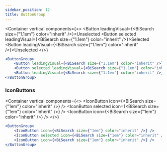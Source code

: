 ```yaml
---
sidebar_position: 12
title: ButtonGroup
---
```


<Container
    vertical
    components={<>
        <ButtonGroup>
            <Button leadingVisual={<BiSearch size={"1.1em"} color="inherit" />}>Unselected</Button>
            <Button selected leadingVisual={<BiSearch size={"1.1em"} color="inherit" />}>Selected</Button>
            <Button leadingVisual={<BiSearch size={"1.1em"} color="inherit" />}>Unselected</Button>
        </ButtonGroup>
    </>}
>

```jsx
<ButtonGroup>
    <Button leadingVisual={<BiSearch size={"1.1em"} color="inherit" />}>Unselected</Button>
    <Button selected leadingVisual={<BiSearch size={"1.1em"} color="inherit" />}>Selected</Button>
    <Button leadingVisual={<BiSearch size={"1.1em"} color="inherit" />}>Unselected</Button>
</ButtonGroup>
```

</Container>

### IconButtons

<Container
    vertical
    components={<>
        <ButtonGroup>
            <IconButton icon={<BiSearch size={"1em"} color="inherit" />} />
            <IconButton selected icon={<BiSearch size={"1em"} color="inherit" />} />
            <IconButton icon={<BiSearch size={"1em"} color="inherit" />} />
        </ButtonGroup>
    </>}
>

```jsx
<ButtonGroup>
    <IconButton icon={<BiSearch size={"1em"} color="inherit" />} />
    <IconButton selected icon={<BiSearch size={"1em"} color="inherit" />} />
    <IconButton icon={<BiSearch size={"1em"} color="inherit" />} />
</ButtonGroup>
```

</Container>